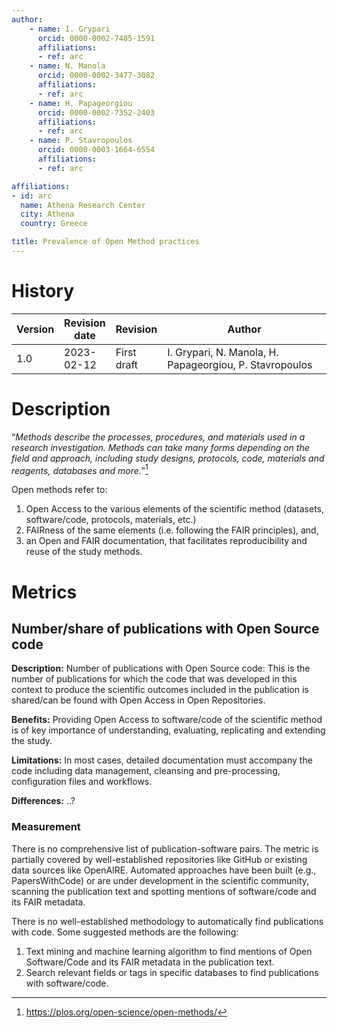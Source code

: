 ```yaml
---
author:
    - name: I. Grypari
      orcid: 0000-0002-7485-1591
      affiliations:
      - ref: arc
    - name: N. Manola
      orcid: 0000-0002-3477-3082
      affiliations:
      - ref: arc
    - name: H. Papageorgiou
      orcid: 0000-0002-7352-2403
      affiliations:
      - ref: arc
    - name: P. Stavropoulos
      orcid: 0000-0003-1664-6554
      affiliations:
      - ref: arc

affiliations:
- id: arc
  name: Athena Research Center
  city: Athena
  country: Greece

title: Prevalence of Open Method practices
---
```



::: {}

# History

| Version | Revision date | Revision    | Author                                                  |
|---------|---------------|-------------|---------------------------------------------------------|
| 1.0     | 2023-02-12    | First draft | I. Grypari, N. Manola, H. Papageorgiou, P. Stavropoulos |

:::

# Description

“*Methods describe the processes, procedures, and materials used in a research investigation. Methods can take many forms depending on the field and approach, including study designs, protocols, code, materials and reagents, databases and more.*”[^1]

Open methods refer to:

1.  Open Access to the various elements of the scientific method (datasets, software/code, protocols, materials, etc.)
2.  FAIRness of the same elements (i.e. following the FAIR principles), and,
3.  an Open and FAIR documentation, that facilitates reproducibility and reuse of the study methods.

# Metrics

## Number/share of publications with Open Source code

**Description:** Number of publications with Open Source code: This is the number of publications for which the code that was developed in this context to produce the scientific outcomes included in the publication is shared/can be found with Open Access in Open Repositories.

**Benefits:** Providing Open Access to software/code of the scientific method is of key importance of understanding, evaluating, replicating and extending the study.

**Limitations:** In most cases, detailed documentation must accompany the code including data management, cleansing and pre-processing, configuration files and workflows.

**Differences:** ..?

### Measurement

There is no comprehensive list of publication-software pairs. The metric is partially covered by well-established repositories like GitHub or existing data sources like OpenAIRE. Automated approaches have been built (e.g., PapersWithCode) or are under development in the scientific community, scanning the publication text and spotting mentions of software/code and its FAIR metadata.

There is no well-established methodology to automatically find publications with code. Some suggested methods are the following:

1.  Text mining and machine learning algorithm to find mentions of Open Software/Code and its FAIR metadata in the publication text.
2.  Search relevant fields or tags in specific databases to find publications with software/code.

[^1]: <https://plos.org/open-science/open-methods/>

